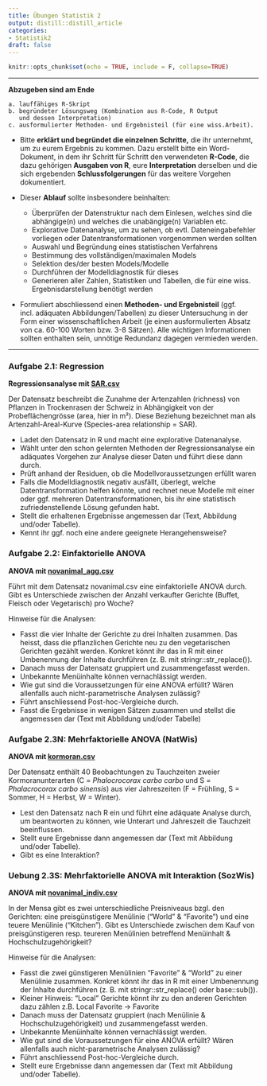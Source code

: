 ```yaml
---
title: Übungen Statistik 2
output: distill::distill_article
categories:
- Statistik2
draft: false
---
```



```r
knitr::opts_chunk$set(echo = TRUE, include = F, collapse=TRUE)
```
***

**Abzugeben sind am Ende**
    
    a. lauffähiges R-Skript
    b. begründeter Lösungsweg (Kombination aus R-Code, R Output 
       und dessen Interpretation)
    c. ausformulierter Methoden- und Ergebnisteil (für eine wiss.Arbeit).
    
- Bitte **erklärt und begründet die einzelnen Schritte,** die ihr unternehmt, um zu eurem Ergebnis zu kommen. Dazu erstellt bitte ein Word-Dokument, in dem ihr Schritt für Schritt den verwendeten **R-Code**, die dazu      gehörigen **Ausgaben von R**, eure **Interpretation** derselben und die sich ergebenden **Schlussfolgerungen** für das weitere Vorgehen dokumentiert.
  
- Dieser **Ablauf** sollte insbesondere beinhalten:
    - Überprüfen der Datenstruktur nach dem Einlesen, welches sind die abhängige(n) und welches die unabängige(n) Variablen etc.
    - Explorative Datenanalyse, um zu sehen, ob evtl. Dateneingabefehler vorliegen oder Datentransformationen vorgenommen werden sollten
    - Auswahl und Begründung eines statistischen Verfahrens
    - Bestimmung des vollständigen/maximalen Models
    - Selektion des/der besten Models/Modelle
    - Durchführen der Modelldiagnostik für dieses
    - Generieren aller Zahlen, Statistiken und Tabellen, die für eine wiss. Ergebnisdarstellung benötigt werden
    
- Formuliert abschliessend einen **Methoden- und Ergebnisteil** (ggf. incl. adäquaten Abbildungen/Tabellen) zu dieser Untersuchung in der Form einer wissenschaftlichen Arbeit (je einen ausformulierten Absatz von ca. 60-100 Worten bzw. 3-8 Sätzen). Alle wichtigen Informationen sollten enthalten sein, unnötige Redundanz dagegen vermieden werden.

***


### Aufgabe 2.1: Regression

**Regressionsanalyse mit [SAR.csv](SAR.csv)**

Der Datensatz beschreibt die Zunahme der Artenzahlen (richness) von Pflanzen in Trockenrasen der Schweiz in Abhängigkeit von der Probeflächengrösse (area, hier in m²). Diese Beziehung bezeichnet man als Artenzahl-Areal-Kurve (Species-area relationship = SAR).

-	Ladet den Datensatz in R und macht eine explorative Datenanalyse.
-	Wählt unter den schon gelernten Methoden der Regressionsanalyse ein adäquates Vorgehen zur Analyse dieser Daten und führt diese dann durch.
-	Prüft anhand der Residuen, ob die Modellvoraussetzungen erfüllt waren
-	Falls die Modelldiagnostik negativ ausfällt, überlegt, welche Datentransformation helfen könnte, und rechnet neue Modelle mit einer oder ggf. mehreren Datentransformationen, bis ihr eine statistisch zufriedenstellende Lösung gefunden habt.
-	Stellt die erhaltenen Ergebnisse angemessen dar (Text, Abbildung und/oder Tabelle).
-	Kennt ihr ggf. noch eine andere geeignete Herangehensweise?



### Aufgabe 2.2: Einfaktorielle ANOVA

**ANOVA mit [novanimal_agg.csv](https://zenodo.org/record/3890931/files/2017_ZHAW_aggregated_menu_sales_NOVANIMAL.csv?download=1)**

Führt mit dem Datensatz novanimal.csv eine einfaktorielle ANOVA durch. Gibt es Unterschiede zwischen der Anzahl verkaufter Gerichte (Buffet, Fleisch oder Vegetarisch) pro Woche?

Hinweise für die Analysen:

- Fasst die vier Inhalte der Gerichte zu drei Inhalten zusammen. Das heisst, dass die pflanzlichen Gerichte neu zu den vegetarischen Gerichten gezählt
werden. Konkret könnt ihr das in R mit einer Umbenennung der Inhalte durchführen (z. B. mit stringr::str_replace()).
- Danach muss der Datensatz gruppiert und zusammengefasst werden.
- Unbekannte Menüinhalte können vernachlässigt werden.
- Wie gut sind die Voraussetzungen für eine ANOVA erfüllt? Wären allenfalls auch nicht-parametrische Analysen zulässig?
- Führt anschliessend Post-hoc-Vergleiche durch.
- Fasst die Ergebnisse in wenigen Sätzen zusammen und stellst die angemessen dar (Text mit Abbildung und/oder Tabelle)


### Aufgabe 2.3N: Mehrfaktorielle ANOVA (NatWis)

**ANOVA mit [kormoran.csv](kormoran.csv)**

Der Datensatz enthält 40 Beobachtungen zu Tauchzeiten zweier Kormoranunterarten (C = *Phalocrocorax carbo carbo* und S = *Phalacrocorax carbo sinensis*) aus vier Jahreszeiten (F = Frühling, S = Sommer, H = Herbst, W = Winter).

- Lest den Datensatz nach R ein und führt eine adäquate Analyse durch, um
beantworten zu können, wie Unterart und Jahreszeit die Tauchzeit beeinflussen.
- Stellt eure Ergebnisse dann angemessen dar (Text mit Abbildung und/oder Tabelle).
- Gibt es eine Interaktion?

### Uebung 2.3S: Mehrfaktorielle ANOVA mit Interaktion (SozWis)

**ANOVA mit [novanimal_indiv.csv](https://zenodo.org/record/3890949/files/2017_ZHAW_individual_menu_sales_NOVANIMAL.csv?download=1)**

In der Mensa gibt es zwei unterschiedliche Preisniveaus bzgl. den Gerichten: eine preisgünstigere Menülinie ("World" & "Favorite") und eine teuere Menülinie ("Kitchen").
Gibt es Unterschiede zwischen dem Kauf von preisgünstigeren resp. teureren Menülinien betreffend Menüinhalt & Hochschulzugehörigkeit?

Hinweise für die Analysen:

- Fasst die zwei günstigeren Menülinien "Favorite" & "World" zu einer Menülinie zusammen. Konkret könnt ihr das in R mit einer Umbenennung der Inhalte durchführen (z. B. mit stringr::str_replace() oder base::sub()).
- Kleiner Hinweis: "Local" Gerichte könnt ihr zu den anderen Gerichten dazu zählen z.B. Local Favorite -> Favorite
- Danach muss der Datensatz gruppiert (nach Menülinie & Hochschulzugehörigkeit) und zusammengefasst werden.
- Unbekannte Menüinhalte können vernachlässigt werden.
- Wie gut sind die Voraussetzungen für eine ANOVA erfüllt? Wären allenfalls
auch nicht-parametrische Analysen zulässig?
- Führt anschliessend Post-hoc-Vergleiche durch.
- Stellt eure Ergebnisse dann angemessen dar (Text mit Abbildung und/oder Tabelle).

